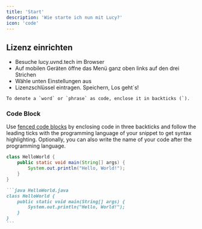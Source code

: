 ```yaml
---
title: 'Start'
description: 'Wie starte ich nun mit Lucy?'
icon: 'code'
---
```


## Lizenz einrichten


+ Besuche lucy.uvnd.tech im Browser
+ Auf mobilen Geräten öffne das Menü ganz oben links auf den drei Strichen
+ Wähle unten Einstellungen aus
+  Lizenzschlüssel eintragen. Speichern, Los geht´s!



```
To denote a `word` or `phrase` as code, enclose it in backticks (`).
```

### Code Block

Use [fenced code blocks](https://www.markdownguide.org/extended-syntax/#fenced-code-blocks) by enclosing code in three backticks and follow the leading ticks with the programming language of your snippet to get syntax highlighting. Optionally, you can also write the name of your code after the programming language.

```java HelloWorld.java
class HelloWorld {
    public static void main(String[] args) {
        System.out.println("Hello, World!");
    }
}
```

````md
```java HelloWorld.java
class HelloWorld {
    public static void main(String[] args) {
        System.out.println("Hello, World!");
    }
}
```
````
